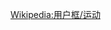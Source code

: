 {{Userbox
  |id=[[File:Wilson American football.jpg|60px]]
  |info=這個用戶喜歡'''[[美式足球]]'''。
  |id-c=white
  |info-c=orange
  |info-s=10
  |info-fc=black
  |border-c=black
}}<includeonly>[[Category:喜欢玩美式足球的维基人|{{PAGENAME}}]]</includeonly><noinclude>{{Clear}}[[Wikipedia:用户框/运动]]</noinclude>